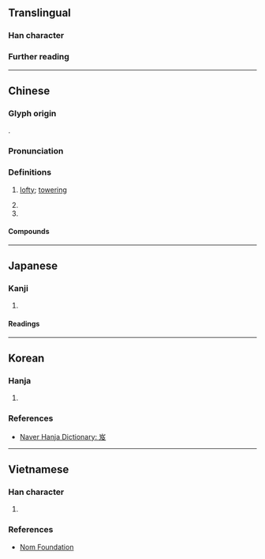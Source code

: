 {{character info}}
==Translingual==

===Han character===
{{Han char|rn=46|rad=山|as=04|asmj+=03|sn=7|snmj+=6|four=22247|canj=UNHE|ids=⿱山及}}

===Further reading===
{{Han ref|kx=0308.180|dkj=07929|dj=0607.350|hdz=10764.190|uh=5C8C}}

----

==Chinese==
{{zh-forms|alt=圾,岋}}

===Glyph origin===
{{Han etym}}
{{Han compound|山|及|c1=s|c2=p|ls=psc|t1=mountain}}.

===Pronunciation===
{{zh-pron
|m=jí
|c=kap1,gap6,ngap6
|c_note=gap6, ngap6 - variant
|mn=gi̍p
|mc=y
|oc=y
|cat=a
}}

===Definitions===
{{head|zh|Han character}}

# {{lb|zh|literary}} [[lofty]]; [[towering]]
# {{zh-used|岌岌|[[perilous]]}}
# {{zh-used|岦岌}}

====Compounds====
{{zh-der|岌岌|岌岌可危|岌嶪|岦岌|嶷岌}}

----

==Japanese==

===Kanji===
{{ja-kanji|grade=|rs=山03}}

# {{rfdef|ja|sort=山03}}

====Readings====
{{ja-readings
|goon=ごう
|kanon=ぎゅう
|kanyoon=きゅう
|kun=たか-い
}}

----

==Korean==

===Hanja===
{{ko-hanja|높다|높을|급}}

# {{rfdef|ko|sort=山04}}

===References===
* [https://hanja.dict.naver.com/#/entry/ccko/06bca1601f894b21b54296984ea40291 Naver Hanja Dictionary: 岌]

----

==Vietnamese==

===Han character===
{{vi-readings|rs=山04|hanviet=ngập|nom=gập,ngấp,ngất,ngập,ngờm,ngợp,nhấp}}

# {{rfdef|vi|sort=山04}}

===References===
* [http://nomfoundation.org/common/nom_details.php?codepoint=5C8C Nom Foundation]